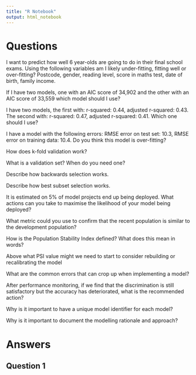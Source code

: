 ```yaml
---
title: "R Notebook"
output: html_notebook
---
```


# Questions

I want to predict how well 6 year-olds are going to do in their final school exams. Using the following variables am I likely under-fitting, fitting well or over-fitting? Postcode, gender, reading level, score in maths test, date of birth, family income.

If I have two models, one with an AIC score of 34,902 and the other with an AIC score of 33,559 which model should I use?

I have two models, the first with: r-squared: 0.44, adjusted r-squared: 0.43. The second with: r-squared: 0.47, adjusted r-squared: 0.41. Which one should I use?

I have a model with the following errors: RMSE error on test set: 10.3, RMSE error on training data: 10.4. Do you think this model is over-fitting?

How does k-fold validation work?

What is a validation set? When do you need one?

Describe how backwards selection works.

Describe how best subset selection works.

It is estimated on 5% of model projects end up being deployed. What actions can you take to maximise the likelihood of your model being deployed?

What metric could you use to confirm that the recent population is similar to the development population?

How is the Population Stability Index defined? What does this mean in words?

Above what PSI value might we need to start to consider rebuilding or recalibrating the model

What are the common errors that can crop up when implementing a model?

After performance monitoring, if we find that the discrimination is still satisfactory but the accuracy has deteriorated, what is the recommended action?

Why is it important to have a unique model identifier for each model?

Why is it important to document the modelling rationale and approach?




# Answers

## Question 1




